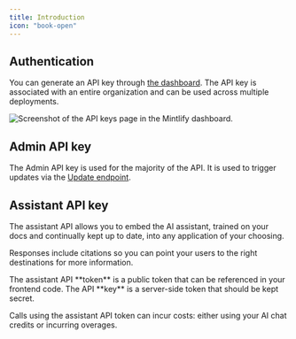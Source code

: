 ```yaml
---
title: Introduction
icon: "book-open"
---
```


## Authentication

You can generate an API key through [the dashboard](https://dashboard.mintlify.com/settings/organization/api-keys). The API key is associated with an entire organization and can be used across multiple deployments.

<Frame>
  <img alt="Screenshot of the API keys page in the Mintlify dashboard." src="/images/external-api-key.png" />
</Frame>

## Admin API key

The Admin API key is used for the majority of the API. It is used to trigger updates via the [Update endpoint](/api-reference/update/trigger).

## Assistant API key

The assistant API allows you to embed the AI assistant, trained on your docs and continually kept up to date, into any application of your choosing.

Responses include citations so you can point your users to the right destinations for more information.

<Note>
  The assistant API **token** is a public token that can be referenced in your frontend code. The API **key** is a server-side token that should be kept secret.
  
  Calls using the assistant API token can incur costs: either using your AI chat credits or incurring overages.
</Note>
